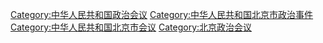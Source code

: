 [[Category:中华人民共和国政治会议|Category:中华人民共和国政治会议]]
[[Category:中华人民共和国北京市政治事件|Category:中华人民共和国北京市政治事件]]
[[Category:中华人民共和国北京市会议|Category:中华人民共和国北京市会议]]
[[Category:北京政治会议|Category:北京政治会议]]